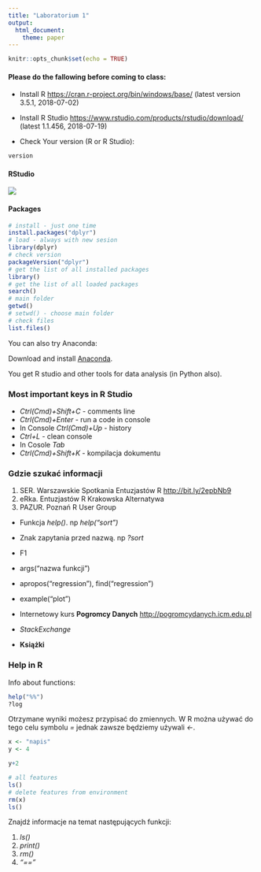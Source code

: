 ```yaml
---
title: "Laboratorium 1"
output: 
  html_document: 
    theme: paper
---
```


```r
knitr::opts_chunk$set(echo = TRUE)
```


#### Please do the fallowing before coming to class: 


- Install R <https://cran.r-project.org/bin/windows/base/> (latest version 3.5.1, 2018-07-02)

- Install R Studio <https://www.rstudio.com/products/rstudio/download/> (latest 1.1.456, 2018-07-19)

- Check Your version (R or R Studio):
```r
version
```




#### RStudio
![](Bez tytułu.jpg)

#### Packages

```r
# install - just one time
install.packages("dplyr")
# load - always with new sesion
library(dplyr)
# check version
packageVersion("dplyr")
# get the list of all installed packages
library()
# get the list of all loaded packages
search()
# main folder
getwd()
# setwd() - choose main folder
# check files
list.files()
```

You can also try Anaconda:

Download and install [Anaconda](https://www.anaconda.com/download/).

You get R studio and other tools for data analysis (in Python also).

### Most important keys in R Studio

- _Ctrl(Cmd)+Shift+C_ - comments line 
- _Ctrl(Cmd)+Enter_ - run a code in console 
- In Console _Ctrl(Cmd)+Up_ - history
- _Ctrl+L_ - clean console
- In Cosole _Tab_  
- _Ctrl(Cmd)+Shift+K_ - kompilacja dokumentu

### Gdzie szukać informacji

1. SER. Warszawskie Spotkania Entuzjastów R <http://bit.ly/2epbNb9>
2. eRka. Entuzjastów R Krakowska Alternatywa
3. PAZUR. Poznań R User Group

- Funkcja _help()_. np _help("sort")_
- Znak zapytania przed nazwą. np _?sort_
- F1
- args("nazwa funkcji")
- apropos("regression"), find("regression")
- example("plot")

* Internetowy kurs **Pogromcy Danych** <http://pogromcydanych.icm.edu.pl>
* _StackExchange_
* **Książki** 

### Help in  R
Info about functions: 
```r
help("%%")
?log 
```

Otrzymane wyniki możesz przypisać do zmiennych. W R można używać do tego celu symbolu _=_ jednak zawsze będziemy używali _<-_. 

```r
x <- "napis"
y <- 4

y+2

# all features
ls()
# delete features from environment
rm(x)
ls()
```

Znajdź informacje na temat następujących funkcji: 

1. _ls()_
2. _print()_
3. _rm()_
4. _"=="_






